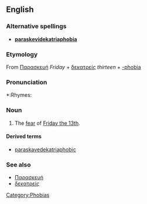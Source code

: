 {{wikipedia|Friday the 13th}}

==English==

===Alternative spellings===
*'''[[paraskevidekatriaphobia]]'''

=== Etymology ===
From {{AGr.}} [[Παρασκευή]] ''Friday'' + [[δεκατρείς]] ''thirteen'' + [[-phobia]]

===Pronunciation===
*:Rhymes: {{IPAchar|[[Rhymes:English:-əʊbiə|-əʊbiə]]}}

===Noun===
{{en-noun|paraskavedekatriaphobia|-}}
# {{psychology}} The [[fear]] of [[w:Friday the 13th|Friday the 13th]].

====Derived terms====
* [[paraskavedekatriaphobic]]
===See also===
* [[Παρασκευή]]
* [[δεκατρείς]]

[[Category:Phobias]]